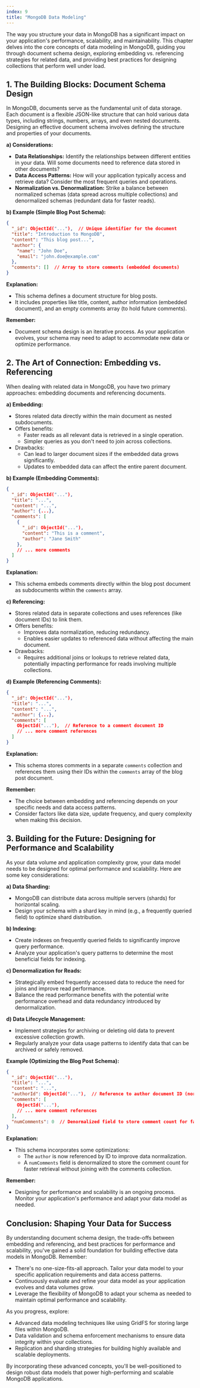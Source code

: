 ```yaml
---
index: 9
title: "MongoDB Data Modeling"
---
```


The way you structure your data in MongoDB has a significant impact on your application's performance, scalability, and maintainability. This chapter delves into the core concepts of data modeling in MongoDB, guiding you through document schema design, exploring embedding vs. referencing strategies for related data, and providing best practices for designing collections that perform well under load.

## 1. The Building Blocks: Document Schema Design

In MongoDB, documents serve as the fundamental unit of data storage. Each document is a flexible JSON-like structure that can hold various data types, including strings, numbers, arrays, and even nested documents. Designing an effective document schema involves defining the structure and properties of your documents.

**a) Considerations:**

- **Data Relationships:** Identify the relationships between different entities in your data. Will some documents need to reference data stored in other documents?
- **Data Access Patterns:** How will your application typically access and retrieve data? Consider the most frequent queries and operations.
- **Normalization vs. Denormalization:** Strike a balance between normalized schemas (data spread across multiple collections) and denormalized schemas (redundant data for faster reads).

**b) Example (Simple Blog Post Schema):**

```json
{
  "_id": ObjectId("..."),  // Unique identifier for the document
  "title": "Introduction to MongoDB",
  "content": "This blog post...",
  "author": {
    "name": "John Doe",
    "email": "john.doe@example.com"
  },
  "comments": []  // Array to store comments (embedded documents)
}
```

**Explanation:**

- This schema defines a document structure for blog posts.
- It includes properties like title, content, author information (embedded document), and an empty comments array (to hold future comments).

**Remember:**

- Document schema design is an iterative process. As your application evolves, your schema may need to adapt to accommodate new data or optimize performance.

## 2. The Art of Connection: Embedding vs. Referencing

When dealing with related data in MongoDB, you have two primary approaches: embedding documents and referencing documents.

**a) Embedding:**

- Stores related data directly within the main document as nested subdocuments.
- Offers benefits:
  - Faster reads as all relevant data is retrieved in a single operation.
  - Simpler queries as you don't need to join across collections.
- Drawbacks:
  - Can lead to larger document sizes if the embedded data grows significantly.
  - Updates to embedded data can affect the entire parent document.

**b) Example (Embedding Comments):**

```json
{
  "_id": ObjectId("..."),
  "title": "...",
  "content": "...",
  "author": {...},
  "comments": [
    {
      "_id": ObjectId("..."),
      "content": "This is a comment",
      "author": "Jane Smith"
    },
    // ... more comments
  ]
}
```

**Explanation:**

- This schema embeds comments directly within the blog post document as subdocuments within the `comments` array.

**c) Referencing:**

- Stores related data in separate collections and uses references (like document IDs) to link them.
- Offers benefits:
  - Improves data normalization, reducing redundancy.
  - Enables easier updates to referenced data without affecting the main document.
- Drawbacks:
  - Requires additional joins or lookups to retrieve related data, potentially impacting performance for reads involving multiple collections.

**d) Example (Referencing Comments):**

```json
{
  "_id": ObjectId("..."),
  "title": "...",
  "content": "...",
  "author": {...},
  "comments": [
    ObjectId("..."),  // Reference to a comment document ID
    // ... more comment references
  ]
}
```

**Explanation:**

- This schema stores comments in a separate `comments` collection and references them using their IDs within the `comments` array of the blog post document.

**Remember:**

- The choice between embedding and referencing depends on your specific needs and data access patterns.
- Consider factors like data size, update frequency, and query complexity when making this decision.

## 3. Building for the Future: Designing for Performance and Scalability

As your data volume and application complexity grow, your data model needs to be designed for optimal performance and scalability. Here are some key considerations:

**a) Data Sharding:**

- MongoDB can distribute data across multiple servers (shards) for horizontal scaling.
- Design your schema with a shard key in mind (e.g., a frequently queried field) to optimize shard distribution.

**b) Indexing:**

- Create indexes on frequently queried fields to significantly improve query performance.
- Analyze your application's query patterns to determine the most beneficial fields for indexing.

**c) Denormalization for Reads:**

- Strategically embed frequently accessed data to reduce the need for joins and improve read performance.
- Balance the read performance benefits with the potential write performance overhead and data redundancy introduced by denormalization.

**d) Data Lifecycle Management:**

- Implement strategies for archiving or deleting old data to prevent excessive collection growth.
- Regularly analyze your data usage patterns to identify data that can be archived or safely removed.

**Example (Optimizing the Blog Post Schema):**

```json
{
  "_id": ObjectId("..."),
  "title": "...",
  "content": "...",
  "authorId": ObjectId("..."),  // Reference to author document ID (normalized)
  "comments": [
    ObjectId("..."),
    // ... more comment references
  ],
  "numComments": 0  // Denormalized field to store comment count for faster reads
}
```

**Explanation:**

- This schema incorporates some optimizations:
  - The `author` is now referenced by ID to improve data normalization.
  - A `numComments` field is denormalized to store the comment count for faster retrieval without joining with the comments collection.

**Remember:**

- Designing for performance and scalability is an ongoing process. Monitor your application's performance and adapt your data model as needed.

## Conclusion: Shaping Your Data for Success

By understanding document schema design, the trade-offs between embedding and referencing, and best practices for performance and scalability, you've gained a solid foundation for building effective data models in MongoDB. Remember:

- There's no one-size-fits-all approach. Tailor your data model to your specific application requirements and data access patterns.
- Continuously evaluate and refine your data model as your application evolves and data volumes grow.
- Leverage the flexibility of MongoDB to adapt your schema as needed to maintain optimal performance and scalability.

As you progress, explore:

- Advanced data modeling techniques like using GridFS for storing large files within MongoDB.
- Data validation and schema enforcement mechanisms to ensure data integrity within your collections.
- Replication and sharding strategies for building highly available and scalable deployments.

By incorporating these advanced concepts, you'll be well-positioned to design robust data models that power high-performing and scalable MongoDB applications.
